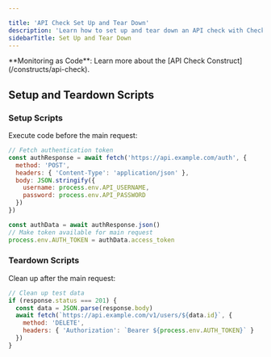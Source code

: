 ```yaml
---

title: 'API Check Set Up and Tear Down'
description: 'Learn how to set up and tear down an API check with Checkly.'
sidebarTitle: Set Up and Tear Down
---
```


<Tip>
**Monitoring as Code**: Learn more about the [API Check Construct](/constructs/api-check).
</Tip>

## Setup and Teardown Scripts

### Setup Scripts
Execute code before the main request:
```javascript
// Fetch authentication token
const authResponse = await fetch('https://api.example.com/auth', {
  method: 'POST',
  headers: { 'Content-Type': 'application/json' },
  body: JSON.stringify({
    username: process.env.API_USERNAME,
    password: process.env.API_PASSWORD
  })
})

const authData = await authResponse.json()
// Make token available for main request
process.env.AUTH_TOKEN = authData.access_token
```

### Teardown Scripts
Clean up after the main request:
```javascript
// Clean up test data
if (response.status === 201) {
  const data = JSON.parse(response.body)
  await fetch(`https://api.example.com/v1/users/${data.id}`, {
    method: 'DELETE',
    headers: { 'Authorization': `Bearer ${process.env.AUTH_TOKEN}` }
  })
}
```